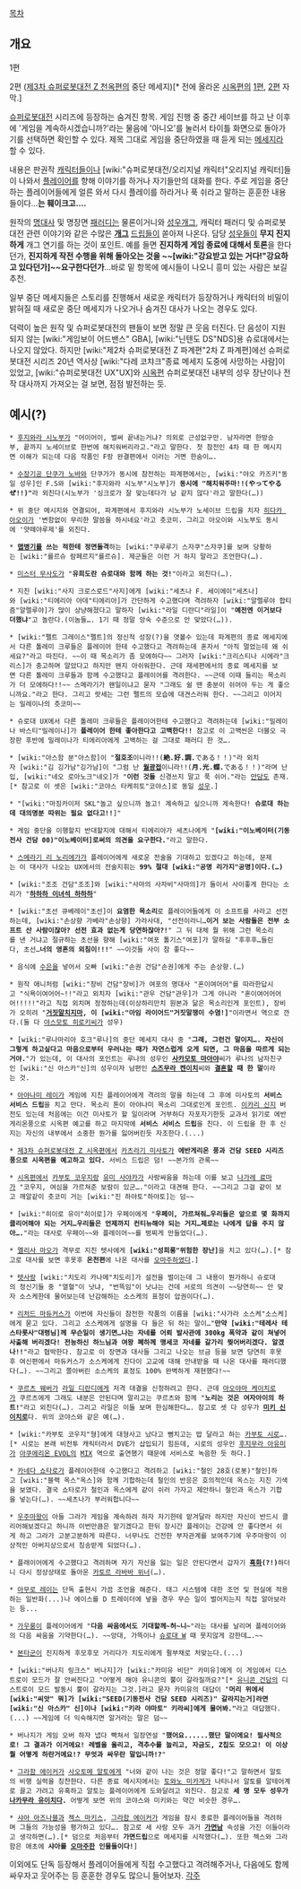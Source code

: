 [[목차]]
== 개요 ==
{{{#!html
<iframe title='[한글자막]제3차 슈퍼로봇대전 Z 천옥편 중단 메세지집 (1)' width='500px' height='281px' src='http://videofarm.daum.net/controller/video/viewer/Video.html?vid=v92d82rHBDDSDNhWH9rFHOO&play_loc=undefined&alert=true' frameborder='0' scrolling='no' ></iframe>
}}}
1편

{{{#!html
<iframe title='[한글자막]제3차 슈퍼로봇대전 Z 천옥편 중단 메세지집 (2)' width='500px' height='281px' src='http://videofarm.daum.net/controller/video/viewer/Video.html?vid=v684biiwMwiwh9MGkhts0t9&play_loc=undefined&alert=true' frameborder='0' scrolling='no' ></iframe>
}}}
2편
([[제3차 슈퍼로봇대전 Z 천옥편]]의 중단 메세지)[* 전에 올라온 [[시옥편]]의 [http://tvpot.daum.net/v/vef29ZkZZZke6kKkooww6tj 1편], [http://tvpot.daum.net/v/v35d1jeebjqeNnPZeqeeGVG 2편] 자막.]

[[슈퍼로봇대전]] 시리즈에 등장하는 숨겨진 항목. 게임 진행 중 중간 세이브를 하고 난 이후에 '게임을 계속하시겠습니까?'라는 물음에 '아니오'를 눌러서 타이틀 화면으로 돌아가기를 선택하면 확인할 수 있다. 제목 그대로 게임을 중단하였을 때 듣게 되는 [[메세지]]라 할 수 있다.

내용은 판권작 [[캐릭터]]들이나 [wiki:"슈퍼로봇대전/오리지널 캐릭터"오리지널 캐릭터]들이 나와서 [[플레이어]]를 향해 이야기를 하거나 자기들만의 대화를 한다. 주로 게임을 중단하는 플레이어들에게 얼른 와서 다시 플레이를 하라거나 푹 쉬라고 말하는 훈훈한 내용들이다…'''는 훼이크고….'''

원작의 [[명대사]] 및 명장면 [[패러디]]는 물론이거니와 [[성우개그]], 캐릭터 패러디 및 슈퍼로봇대전 관련 이야기와 같은 수많은 '''[[개그]]''' [[드립]]들이 쏟아져 나온다. 담당 [[성우]]들이 '''무지 진지하게''' 개그 연기를 하는 것이 포인트. 예를 들면 '''진지하게 게임 종료에 대해서 토론'''을 한다던가, '''진지하게 작전 수행을 위해 돌아오는 것을 ~~[wiki:"강요받고 있는 거다!"강요하고 있다던가]~~요구한다던가'''…바로 밑 항목에 예시들이 나오니 흥미 있는 사람은 보길 추천.

일부 중단 메세지들은 스토리를 진행해서 새로운 캐릭터가 등장하거나 캐릭터의 비밀이 밝혀질 때 새로운 중단 메세지가 나오거나 숨겨진 대사가 나오는 경우도 있다.

덕력이 높은 원작 및 슈퍼로봇대전의 팬들이 보면 정말 큰 웃음 터진다. 단 음성이 지원되지 않는 [wiki:"게임보이 어드밴스" GBA], [wiki:"닌텐도 DS"NDS]용 슈로대에서는 나오지 않았다. 하지만 [wiki:"제2차 슈퍼로봇대전 Z 파계편"2차 Z 파계편]에선 슈퍼로봇대전 시리즈 20년 역사상 [wiki:"다레 코챠크"종료 메세지 도중에 사망하는 사람]이 있었고, [wiki:"슈퍼로봇대전 UX"UX]와 [[시옥편]] 슈퍼로봇대전 내부의 성우 장난이나 전작 대사까지 가져오는 걸 보면, 점점 발전하는 듯.
== 예시(?) ==
 * [[후지와라 시노부]]가 "어이어이, 벌써 끝내는거냐? 의외로 근성없구만. 남자라면 한방승부, 끝까지 노세이브로 한번에 해치워버리라고."라고 말한다. 첫 참전인 4차 때 한 메시지면 이해가 되는데 다음 작품인 F랑 완결편에서 이러는 거면 한숨이….

 * [[수장기공 단쿠가 노바]]와 단쿠가가 동시에 참전하는 파계편에서는, [wiki:"야오 카즈키"동일 성우]인 F.S와 [wiki:"후지와라 시노부"시노부]가 '''동시에 "해치워주마!!(やってやるぜ!!)"'''라 외친다(시노부가 '싱크로가 잘 맞는데다가 남 같지 않다'라고 말한다(…))

 * 위 중단 메시지와 연결되어, 파계편에서 후지와라 시노부가 노세이브 드립을 치자 [[히다카 아오이]]가 '변함없이 무리한 말씀을 하시네요'라고 츳코미. 그리고 아오이와 시노부도 동시에 '얏떼야루제'를 외친다.

 * '''[[맵병기]]를 쓰는 적한테 정면돌격'''하는 [wiki:"쿠루루기 스자쿠"스자쿠]를 보며 당황하는 [wiki:"를르슈 람페르지"를르슈]. 제군들은 이런 거 하지 말라고 조언한다(…).

 * [[미스터 무사도]]가 "'''유희도란 슈로대와 함께 하는 것!'''"이라고 외친다(…).

 * 지친 [wiki:"사지 크로스로드"사지]에게 [wiki:"세츠나 F. 세이에이"세츠나]와 [wiki:"티에리아 아데"티에리아]가 간단하게 수고했다며 격려하자 [wiki:"알렐루야 합티즘"알렐루야]가 많이 상냥해졌다고 말하자 [wiki:"라일 디란디"라일]이 "'''예전엔 이거보다 더했냐'''"고 놀란다.(이놈들…. 1기 때 정말 앙숙 수준으로 안 맞았다(…)).

 * [wiki:"펠트 그레이스"펠트]의 정신적 성장(?)을 엿볼수 있는데 파계편의 종료 메세지에서 다른 톨레미 크루들은 플레이어 한테 수고했다고 격려하는데 혼자서 "아직 멀었는데 왜 쉬세요?"라고 따진다. ~~이 때 목소리가 좀 모에하다~~ 그러자 [wiki:"크리스티나 시에라"크리스]가 충고하며 알았다고 하지만 왠지 아쉬워한다. 근데 재세편에서의 종료 메세지를 보면 다른 톨레미 크루들과 함께 수고했다고 플레이어를 격려한다. ~~근데 이때 들리는 목소리가 더 모에하다!!~~ 스메라기가 왠일이냐고 묻자 "그래도 쉴 땐 충분이 쉬어야 두는 게 좋으니까요."라고 한다. 그리고 랏세는 그런 펠트의 모습에 대견스러워 한다. ~~그리고 이어지는 밀레이나의 츳코미~~

 * 슈로대 UX에서 다른 톨레미 크루들은 플레이어한테 수고했다고 격려하는데 [wiki:"밀레이나 바스티"밀레이나]가 '''플레이어 한테 좋아한다고 고백한다!!''' 참고로 이 고백씬은 더블오 극장판 후반에 밀레이나가 티에리아에게 고백하는 걸 그대로 패러디 한 것….

 * [wiki:"아스함 분"아스함]이 "'''절호조'''이니라!!('''絶.好.調.'''である！！)"라 외치자 [wiki:"김 깅가남"깅가남]이 "그럼 난 '''[[월광접]]'''이니라!!('''月.光.蝶.'''である！！)"라며 난입, [wiki:"네오 로아노크"네오]가 "'''이런 것들''' 신경쓰지 말고 푹 쉬어."라는 [[만담]]도 존재.[* 참고로 이 셋은 [wiki:"코야스 타케히토"코야스]로 동일 [[성우]].]

 * "[wiki:"마징카이저 SKL"놀고 싶으니까 놀고! 계속하고 싶으니까 계속한다! '''슈로대 하는데 대의명분 따위는 필요 없다고!!''']"

 * 게임 중단을 이행할지 반대할지에 대해서 티에리아가 세츠나에게 "'''[wiki:"이노베이터(기동전사 건담 00)"이노베이터]로써의 의견을 요구한다.'''"라고 말한다.

 * [[스메라기 리 노리에가]]가 플레이어에게 새로운 전술을 기대하고 있겠다고 하는데, 문제는 이 대사가 나오는 UX에서의 전술지휘는 '''99% 절대 [wiki:"공명 리가지"공명]이다.(…)'''

 * [wiki:"조조 건담"조조]와 [wiki:"사마의 사자비"사마의]가 둘이서 사이좋게 한다는 소리가 "'''[[하하하 이녀석 하하하]]'''"

 * [wiki:"초선 큐베레이"초선]이 '''요염한 목소리'''로 플레이어들에게 이 소프트를 사라고 선전하는데, [wiki:"손상향 가베라"손상향] 가라사대, "선전이라니…'''이거 보는 사람들은 전부 소프트 산 사람이잖아? 선전 효과 없는게 당연하잖아?!'''" 그 뒤 대체 뭘 위해 그런 목소리를 낸 거냐고 절규하는 초선을 향해 [wiki:"여포 톨기스"여포]가 말하길 "후후후…들린다, 초선…'''너의 영혼의 외침이!!!'''" ~~이것들 사이 참 좋다~~

 * 음식에 [[수은]]을 넣어서 오빠 [wiki:"손권 건담"손권]에게 주는 손상향.(…)

 * 원작 애니처럼 [wiki:"장비 건담"장비]가 여포의 명대사 "혼이여어어"를 따라한답시고 "식욕이여어어~!!"라고 외치자 [wiki:"관우 건담"관우]가 그게 아니라 "혼이여어어어어!!!!!"라고 직접 외치며 정정하는데(이상하리만치 원본과 닮은 목소리인게 포인트), 장비가 오히려 "'''[[거짓말]]치지마, 이 [wiki:"아임 라이어드"거짓말쟁이 수염!]'''"이라면서 역으로 깐다.(둘 다 [[야스모토 히로키]]씨가 성우)

 * [wiki:"루나마리아 호크"루나]의 중단 메세지 대사 중 "'''그래, 그런건 말이지…. 자신이 그렇게 하고싶다고 마음으로부터 우러나는 때가 자연스럽게 오게 되면, 그 마음을 따르게 되는 거야.'''"가 있는데, 이 대사의 포인트는 루나의 성우인 '''[[사카모토 마아야]]'''씨가 루나의 남자친구인 [wiki:"신 아스카"신]의 성우이자 남편인 '''[[스즈무라 켄이치]]'''씨와 '''[[결혼]]할 때 한 말'''이라는 것.

 * [[아야나미 레이]]가 게임에 지친 플레이어에게 격려의 말을 하는데 그 후에 미사토의 '''서비스 서비스 드립'''을 치고 만다. 목소리 톤이 아야나미 목소리 그대로인게 포인트. [[이카리 신지]] 버전도 있는데 처음에는 이건 미사토가 할 일이라며 거부하다 자포자기한듯 교과서 읽기로 에반게리온풍으로 시옥편 예고를 하고 마지막에 '''서비스 서비스 드립'''을 친다. 이 드립을 한 후 신지는 자신의 내부에서 소중한 뭔가를 잃어버린듯 자조한다.(...) 

 * [[제3차 슈퍼로봇대전 Z 시옥편]]에서 [[카츠라기 미사토]]가 '''에반게리온 풍과 건담 SEED 시리즈 풍으로 시옥편을 예고하고 있다.''' 서비스 드립은 덤! ~~본가의 관록~~

 * [[시옥편]]에서 [[카부토 코우지]]랑 [[유미 사야카]]가 사랑싸움을 하는데 이를 보고 [[나가레 료마]]가 "코우지, 여심을 가르쳐준 보람이 있군…."이라고 대견해 한다. ~~그리고 그걸 같이 보고 깨알같이 츳코미 거는 [wiki:"진 하야토"하야토]는 덤~~

 * [wiki:"히이로 유이"히이로]가 우페이에게 "'''우페이, 가르쳐줘…우리들은 앞으로 몇 화까지 클리어해야 되는 거지…우리들은 언제까지 컨티뉴해야 되는 거지…제로는 나에게 답을 주지 않아….'''"라는 대사로 우페이~~와 플레이어~~를 벙찌게 만들었다(…).

 * [[멜리사 마오]]가 격무로 지친 텟사에게 '''[wiki:"성희롱"위험한 장난]'''을 치고 있다(…).[* 참고로 대사를 보면 후못후 '''온천편'''에 나온 대사를 [[오마주]]하였다.]

 * [[텟사]]랑 [wiki:"치도리 카나메"치도리]가 설전을 벌이는데 그 내용이 뭔가하니 슈로대의 정신기들 중 "열혈"이 낫냐, "번뜩임"이 낫냐는 건데 서로의 의견이 ~~당연히~~ 안 맞자 소스케한데 물어보는데 난감해하는 소스케의 표정이 압권이다(…).

 * [[리처드 마듀커스]]가 이번에 자신들이 참전한 작품의 이름을 [wiki:"사가라 소스케"소스케]에게 묻고 있다. 그리고 소스케에게 설명을 다 들은 뒤 하는 말이…"'''만약 [wiki:"테레사 테스타롯사"대령님]께 무슨일이 생기면…나는 자네를 어뢰 발사관에 300kg 폭약과 같이 쳐넣어 사출해 버리겠다! 전능하신 하느님과 여왕 폐하께 맹세코 자네를 갈가리 찢어버리겠다. 알겠나!!'''"라고 협박한다. 참고로 이 장면과 대사들 그리고 나오는 브금 등을 보면 당연히 후못후 여신편에서 마듀커스가 소스케에게 진다이 고교에 대해 안내받을 때 나온 대사를 패러디했다(…). ~~그리고 쫄아버린 소스케의 표정도 100% 완벽하게 재현했다!~~

 * [[쿠르츠 웨버]]가 [[라일 디란디]]에게 저격 대결을 신청하려고 한다. 근데 [[아오야마 케이치로]]가 쿠르츠에게 그래도 내분은 안된다며 말리고는 쿠르츠와 함께 "'''노리는 것은 여자아이의 하트!'''"라고 외친다(…). 그리고 라일은 이들 보며 한심해한다…. 참고로 셋 다 성우가 '''[[미키 신이치로]]'''다. 위의 코야스와 같은 예(…).

 * [wiki:"카부토 코우지"형]에게 대형사고 났다고 뻥치고는 밥 달라고 하는 [[카부토 시로]]….[* 시로는 본래 비전투 캐릭터라서 DVE가 삽입되기 힘든데, 시로의 성우인 [[후지무라 아유미]]가 [[아쿠에리온 EVOL]]의 [[MIX]] 역으로 출연했기 때문에 서비스로 녹음한 듯 하다.]

 * [[카네다 쇼타로]]가 플레이어한테 수고했다고 격려하고 [wiki:"철인 28호(로봇)"철인]하고 [wiki:"블랙 옥스"옥스]와 함께 기합하는데 철인의 반응은 호의적인데 옥스는 지친 기색을 보였다. 결국 쇼타로가 철인과 옥스에게 같이 쉬러 가자고 제안하니 철인과 옥스가 기합을 넣는다(…). ~~세츠나가 부러워합니다~~

 * [[우주마왕]]이 아들 그라가 게임을 계속하려 하자 자기한테 맡겨달라 하지만 자신이 반드시 클리어해보겠다고 하니까 이번만큼은 맡기겠다고 한뒤 장시간 플레이는 건강에 안 좋다면서 쉬게 하고 그라가 고분고분하게 따른다. 너무나도 건전한 부자관계를 보여주기에 우주마왕이 이상적인 아버지상으로서 칭송받게 되었다(…).

 * 플래이어에게 수고했다고 격려하며 자기 자신을 잃는 일은 안된다면서 갑자기 '''[[흑화]](?!)'''하더니 다시 정상상태로 돌아온 [[카토르 라바바 위너]](…).

 * [[아무로 레이]]는 단독 출현시 가끔 조언을 해준다. 태그 시스템에 대한 조언 및 현실에 적용하는 일반화(...)나 에이스를 D 트레이더에 넣을 경우 무슨 일이 벌어지는지 직접 알아보라는 등...

 * [[가우룽]]이 플레이어에게 "'''다음 싸움에서도 기대할께~허~니~'''"라는 대사를 날리며 플레이어와의 다음 싸움을 기약한다(…). ~~앙대, 가뜩이나 [[슈퍼로봇대전 W|슈로대 W]] 때 못지않게 강한데….~~

 * [[본타군]]이 진지하게 후모후모 거리다가 치도리에게 쥘부채로 처맞는다.(...)

 * [wiki:"버나지 링크스" 버나지]가 [wiki:"카미유 비단" 카미유]에게 이 게임에서 디스트로이 모드가 잘 안써진다고 "어떻게 해야 유니콘의 뿔이 갈라질까요?"[* [[유니콘 건담]]의 디스트로이 모드 발동시 뿔이 갈라지는 그것.]라고 묻자 카미유의 대답이 "'''머리 위에서 [wiki:"씨앗" 뭐]가 [wiki:"SEED(기동전사 건담 SEED 시리즈)" 갈라지는거]라면 [wiki:"신 아스카" 신]이나 [wiki:"키라 야마토" 키라씨]에게 물어봐."'''라고 대답했다.(...) ~~게임에 더 익숙해지면 알거라는 말은 덤~~

 * 버나지가 게임 오버 하자 냅다 빡쳐서 일장연설 "'''했어요......했단 말이에요! 필사적으로! 그 결과가 이거에요! 레벨을 올리고, 격추수를 늘리고, 자금도, Z칩도 모으고! 이 이상 뭘 어떻게 하란거에요!? 무엇과 싸우란 말입니까!?'''"

 * [[그라함 에이커]]가 [[사오토메 알토]]에게 "너와 같이 나는 것은 정말 좋다!"고 말하면서 알토의 비행 실력을 칭찬한다. 다른 종료 메시지에서는 [[토와노 미카게]]가 나타나서 알토를 알테어계로 끌고 가려고 유혹하고 알토는 플레이어에게 도와달려고 외친다. 참고로 '''세 명 모두 성우가 [[나카무라 유이치]]다.''' 어떻게 보면 위의 코야스와 미키와는 약간 비슷한 경우….

 * [[샤아 아즈나블]]과 [[젝스 마키스]], [[그라함 에이커]]가 게임을 잠시 종료한 플레이어들을 격려하며 그들의 가능성을 평가하고 있다…. 참고로 세 사람 모두 과거 '''[[가면남]]''' 속성을 가진 이들이라고 생각하면(…).[* 덤으로 처음부터 '''가면드립'''으로 메세지를 시작했다(…). 또한 젝스와 그라함은 애초에 '''샤아를 [[오마주]]한 인물들이다!''']

이외에도 단독 등장해서 플레이어들에게 직접 수고했다고 격려해주거나, 다음에도 함께 싸우자고 웃어주는 등 훈훈한 경우도 많으니 들어보자.
[[각주]]
